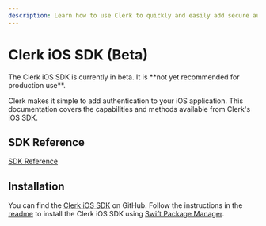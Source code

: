 ```yaml
---
description: Learn how to use Clerk to quickly and easily add secure authentication and user management to your iOS application.
---
```


# Clerk iOS SDK (Beta)

<Callout type="warning">
  The Clerk iOS SDK is currently in beta. It is **not yet recommended for production use**.
</Callout>

Clerk makes it simple to add authentication to your iOS application. This documentation covers the capabilities and methods available from Clerk's iOS SDK.

## SDK Reference

[SDK Reference](https://swiftpackageindex.com/clerk/clerk-ios/main/documentation/clerksdk)

## Installation

You can find the [Clerk iOS SDK](https://github.com/clerk/clerk-ios) on GitHub. Follow the instructions in the [readme](https://github.com/clerk/clerk-ios?tab=readme-ov-file#-installation) to install the Clerk iOS SDK using [Swift Package Manager](https://developer.apple.com/documentation/xcode/adding-package-dependencies-to-your-app).
